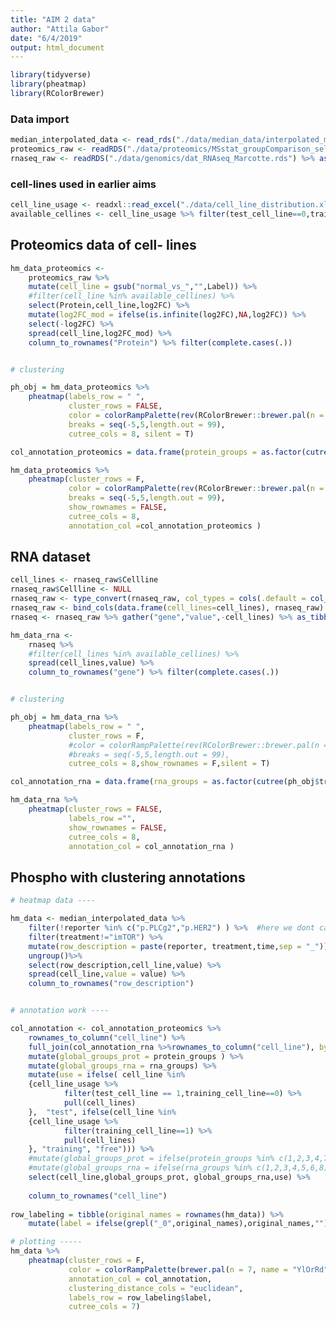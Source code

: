 ```yaml
---
title: "AIM 2 data"
author: "Attila Gabor"
date: "6/4/2019"
output: html_document
---
```


```r
library(tidyverse)
library(pheatmap)
library(RColorBrewer)
```

### Data import

```r
median_interpolated_data <- read_rds("./data/median_data/interpolated_median_all_reporters_mine.rds")
proteomics_raw <- readRDS("./data/proteomics/MSstat_groupComparison_selceted.rds") %>% as_tibble()
rnaseq_raw <- readRDS("./data/genomics/dat_RNAseq_Marcotte.rds") %>% as_tibble()
```
### cell-lines used in earlier aims

```r
cell_line_usage <- readxl::read_excel("./data/cell_line_distribution.xlsx",sheet = 1)
available_cellines <- cell_line_usage %>% filter(test_cell_line==0,training_cell_line==0) %>% pull(cell_lines)
```



## Proteomics data of cell- lines


```r
hm_data_proteomics <- 
	proteomics_raw %>% 
	mutate(cell_line = gsub("normal_vs_","",Label)) %>%
	#filter(cell_line %in% available_cellines) %>%
	select(Protein,cell_line,log2FC) %>%
	mutate(log2FC_mod = ifelse(is.infinite(log2FC),NA,log2FC)) %>%
	select(-log2FC) %>%
	spread(cell_line,log2FC_mod) %>%
	column_to_rownames("Protein") %>% filter(complete.cases(.)) 


# clustering

ph_obj = hm_data_proteomics %>% 
	pheatmap(labels_row = " ",
			 cluster_rows = FALSE,
			 color = colorRampPalette(rev(RColorBrewer::brewer.pal(n = 7, name="RdYlBu")))(100), 
			 breaks = seq(-5,5,length.out = 99),
			 cutree_cols = 8, silent = T) 

col_annotation_proteomics = data.frame(protein_groups = as.factor(cutree(ph_obj$tree_col,k = 8)))
```

```r
hm_data_proteomics %>% 
	pheatmap(cluster_rows = F, 
			 color = colorRampPalette(rev(RColorBrewer::brewer.pal(n = 7, name="RdYlBu")))(100), 
			 breaks = seq(-5,5,length.out = 99),
			 show_rownames = FALSE,
			 cutree_cols = 8,
			 annotation_col =col_annotation_proteomics )
```

## RNA dataset

```r

cell_lines <- rnaseq_raw$Cellline
rnaseq_raw$Cellline <- NULL
rnaseq_raw <- type_convert(rnaseq_raw, col_types = cols(.default = col_double()))
rnaseq_raw <- bind_cols(data.frame(cell_lines=cell_lines), rnaseq_raw)
rnaseq <- rnaseq_raw %>% gather("gene","value",-cell_lines) %>% as_tibble()

hm_data_rna <- 
	rnaseq %>% 
	#filter(cell_lines %in% available_cellines) %>%
	spread(cell_lines,value) %>%
	column_to_rownames("gene") %>% filter(complete.cases(.)) 


# clustering

ph_obj = hm_data_rna %>% 
	pheatmap(labels_row = " ",
			 cluster_rows = F, 
			 #color = colorRampPalette(rev(RColorBrewer::brewer.pal(n = 7, name="RdYlBu")))(100), 
			 #breaks = seq(-5,5,length.out = 99),
			 cutree_cols = 8,show_rownames = F,silent = T) 

col_annotation_rna = data.frame(rna_groups = as.factor(cutree(ph_obj$tree_col,k = 8)))
```

```r
hm_data_rna %>% 
	pheatmap(cluster_rows = FALSE, 
			 labels_row ="",
			 show_rownames = FALSE,
			 cutree_cols = 8,
			 annotation_col = col_annotation_rna )
```



## Phospho with clustering annotations

```r
# heatmap data ----

hm_data <- median_interpolated_data %>% 
	filter(!reporter %in% c("p.PLCg2","p.HER2") ) %>%  #here we dont care about plcg2 and her2 so we leave them out to be able to cluster others
	filter(treatment!="imTOR") %>%
	mutate(row_description = paste(reporter, treatment,time,sep = "_")) %>%
	ungroup()%>%
	select(row_description,cell_line,value) %>%
	spread(cell_line,value = value) %>%
	column_to_rownames("row_description") 


# annotation work ----

col_annotation <- col_annotation_proteomics %>%
	rownames_to_column("cell_line") %>% 
	full_join(col_annotation_rna %>%rownames_to_column("cell_line"), by = "cell_line" ) %>%
	mutate(global_groups_prot = protein_groups ) %>%
	mutate(global_groups_rna = rna_groups) %>%
	mutate(use = ifelse( cell_line %in%
	{cell_line_usage %>% 
			filter(test_cell_line == 1,training_cell_line==0) %>%
			pull(cell_lines)  
	},  "test", ifelse(cell_line %in% 
	{cell_line_usage %>%
			filter(training_cell_line==1) %>%
			pull(cell_lines)
	}, "training", "free"))) %>%
	#mutate(global_groups_prot = ifelse(protein_groups %in% c(1,2,3,4,7,8),protein_groups,"-")) %>%
	#mutate(global_groups_rna = ifelse(rna_groups %in% c(1,2,3,4,5,6,8),rna_groups,"-")) %>%
	select(cell_line,global_groups_prot, global_groups_rna,use) %>%
	
	column_to_rownames("cell_line")
	
row_labeling = tibble(original_names = rownames(hm_data)) %>%
	mutate(label = ifelse(grepl("_0",original_names),original_names,""))
```

```r
# plotting -----
hm_data %>% 
	pheatmap(cluster_rows = F,
			 color = colorRampPalette(brewer.pal(n = 7, name = "YlOrRd"))(100),
			 annotation_col = col_annotation,
			 clustering_distance_cols = "euclidean",
			 labels_row = row_labeling$label,
			 cutree_cols = 7) 
```
